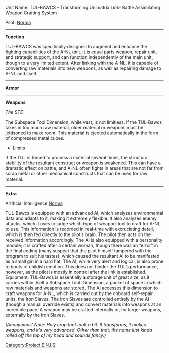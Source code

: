 Unit Name: TUL-BAWCS - Transforming Unimatrix Link- Battle Assimilating Weapon Crafting System

Pilot: [[Norma]]

----

'''Function''' 

TUL-BAWCS was specifically designed to augment and enhance the fighting capabilities of the A-NL unit. It is equal parts weapon, repair unit, and strategic support, and can function independently of the main unit, though to a very limited extent. After linking with the A-NL, it is capable of converting raw materials into new weapons, as well as repairing damage to A-NL and itself.

----

'''Armor''' 



----

'''Weapons'''

''The STD'' 

The Subspace Tool Dimension, while vast, is not limitless. If the TUL-Bawcs takes in too much raw material, older material or weapons must be jettisoned to make room. This material is ejected automatically in the form of compressed metal cubes.
*Limits 

If the TUL is forced to process a material several times, the structural stability of the resultant construct or weapon is weakened. This can have a dramatic effect on battle, and A-NL often fights in areas that are not far from scrap metal or other mechanical constructs that can be used for raw material.


----

'''Extra'''


Artificial Intelligence [[Norma]]

TUL-Bawcs is equipped with an advanced AI, which analyzes environmental data and adapts to it, making it extremely flexible. It also analyzes enemy attacks, which it uses to judge which type of weapon-tool to craft for A-NL to use. This information is recorded in real-time with excruciating detail, which is then fed directly to the pilot’s brain. The pilot then acts on the received information accordingly. The AI is also equipped with a personality module; it is crafted after a certain woman, though there was an “error” in the final coding (many suspect that the pilot himself tampered with the program to suit his tastes), which caused the resultant AI to be manifested as a small girl in a hard hat. The AI, while very alert and logical, is also prone to bouts of childish emotion. This does not hinder the TUL’s performance, however, as the pilot is mostly in control after the link is established.
Equipment: TUL-Bawcs is essentially a storage unit of great size, as it carries within itself a Subspace Tool Dimension, a pocket of space in which raw materials and weapons are stored. The AI accesses this dimension to craft weapons for A-NL, which is carried out by the onboard self-repair units, the Iron Slaves. The Iron Slaves are controlled entirely by the AI (though a manual override exists) and convert materials into weapons at an incredible pace. A weapon may be crafted internally or, for larger weapons, externally by the Iron Slaves.

''(Anonymous' Note: Holy crap that took a bit. It transforms, it makes weapons, and it's very advanced. Other than that, the name just kinda rolled off the top of my head and sounds fancy.)''
{{PENISMecha}}
[[Category:Project E.N.I.S.]]